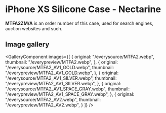 
# iPhone XS Silicone Case - Nectarine

<Callout type='info' emoji='👉🏻'>**MTFA2ZM/A** is an order number of this case, used for search engines, auction websites and such.</Callout>

## Image gallery

<GalleryComponent
    images={[
      {
        original: "/everysource/MTFA2.webp",
        thumbnail: "/everypreview/MTFA2.webp",
      },
      {
        original: "/everysource/MTFA2_AV1_GOLD.webp",
        thumbnail: "/everypreview/MTFA2_AV1_GOLD.webp",
      },
      {
        original: "/everysource/MTFA2_AV1_SILVER.webp",
        thumbnail: "/everypreview/MTFA2_AV1_SILVER.webp",
      },
      {
        original: "/everysource/MTFA2_AV1_SPACE_GRAY.webp",
        thumbnail: "/everypreview/MTFA2_AV1_SPACE_GRAY.webp",
      },
      {
        original: "/everysource/MTFA2_AV2.webp",
        thumbnail: "/everypreview/MTFA2_AV2.webp",
      }
    ]}
  />
